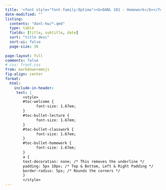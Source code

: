 ```yaml
---
title: '<font style="font-family:Optima"><b>DANL 101 - Homework</b></font>'
date-modified: ""
listing:
  contents: "danl-hw/*.qmd"
  type: table
  fields: [title, subtitle, date]
  sort: "title desc"
  sort-ui: false
  page-size: 36
  
page-layout: full
comments: false
# css: front.css
from: markdown+emoji
fig-align: center
format: 
  html:
    include-in-header:
     text: |
        <style>
        #toc-welcome {
              font-size: 1.67em;
        }
        #toc-bullet-lecture {
              font-size: 1.67em;
        }
        #toc-bullet-classwork {
              font-size: 1.67em;
        }
        #toc-bullet-homework {
              font-size: 1.67em;
        }
        a {
        text-decoration: none; /* This removes the underline */
        padding: 5px 10px; /* Top & Bottom, Left & Right Padding */
        border-radius: 5px; /* Rounds the corners */
        }
        </style>
---
```

